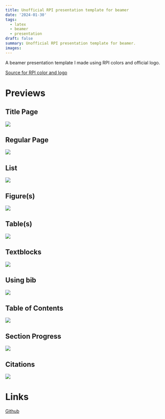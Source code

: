 ```yaml
---
title: Unofficial RPI presentation template for beamer
date: '2024-01-30'
tags: 
  - latex
  - beamer
  - presentation
draft: false
summary: Unofficial RPI presentation template for beamer.
images: 
---
```


A beamer presentation template I made using RPI colors and official logo.

[Source for RPI color and logo](https://scer.rpi.edu/brand-in-action/colors)

# Previews

## Title Page
![](/static/images/unofficial-rpi-presentation-template/title.png)

## Regular Page
![](/static/images/unofficial-rpi-presentation-template/plain.png)

## List
![](/static/images/unofficial-rpi-presentation-template/list.png)

## Figure(s)
![](/static/images/unofficial-rpi-presentation-template/figures.png)

## Table(s)
![](/static/images/unofficial-rpi-presentation-template/table.png)

## Textblocks
![](/static/images/unofficial-rpi-presentation-template/textbox.png)

## Using bib
![](/static/images/unofficial-rpi-presentation-template/bib.png)

## Table of Contents
![](/static/images/unofficial-rpi-presentation-template/toc.png)

## Section Progress
![](/static/images/unofficial-rpi-presentation-template/progress.png)

## Citations
![](/static/images/unofficial-rpi-presentation-template/references.png)

# Links
[Github](https://github.com/inwonakng/unofficial-rpi-presentation-template)

